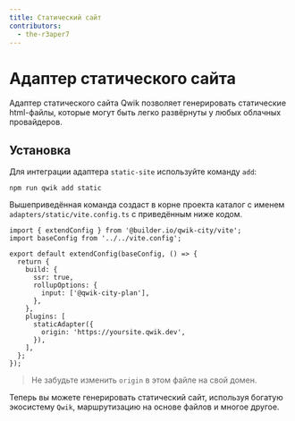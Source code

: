 ```yaml
---
title: Статический сайт
contributors:
  - the-r3aper7
---
```


# Адаптер статического сайта

Адаптер статического сайта Qwik позволяет генерировать статические html-файлы, которые могут быть легко развёрнуты у любых облачных провайдеров.

## Установка

Для интеграции адаптера `static-site` используйте команду `add`:

```shell
npm run qwik add static
```

Вышеприведённая команда создаст в корне проекта каталог с именем `adapters/static/vite.config.ts` с приведённым ниже кодом.

```tsx file="apdaters/static/vite.config.ts"
import { extendConfig } from '@builder.io/qwik-city/vite';
import baseConfig from '../../vite.config';

export default extendConfig(baseConfig, () => {
  return {
    build: {
      ssr: true,
      rollupOptions: {
        input: ['@qwik-city-plan'],
      },
    },
    plugins: [
      staticAdapter({
        origin: 'https://yoursite.qwik.dev',
      }),
    ],
  };
});
```

> Не забудьте изменить `origin` в этом файле на свой домен.

Теперь вы можете генерировать статический сайт, используя богатую экосистему `Qwik`, маршрутизацию на основе файлов и многое другое.
